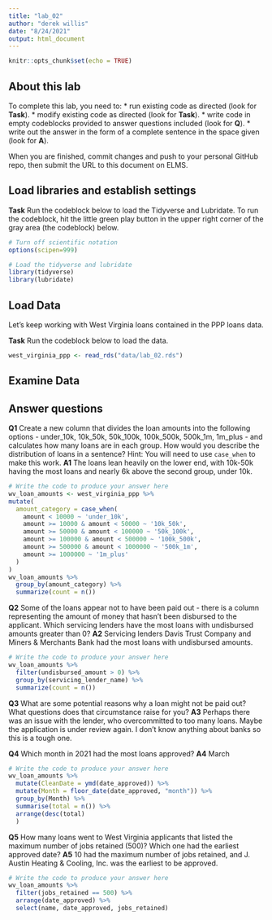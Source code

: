 ```yaml
---
title: "lab_02"
author: "derek willis"
date: "8/24/2021"
output: html_document
---
```


```r
knitr::opts_chunk$set(echo = TRUE)
```

## About this lab

To complete this lab, you need to:
* run existing code as directed (look for **Task**).
* modify existing code as directed (look for **Task**).
* write code in empty codeblocks provided to answer questions included (look for **Q**).
* write out the answer in the form of a complete sentence in the space given (look for **A**).

When you are finished, commit changes and push to your personal GitHub repo, then submit the URL to this document on ELMS.

## Load libraries and establish settings

**Task** Run the codeblock below to load the Tidyverse and Lubridate. To run the codeblock, hit the little green play button in the upper right corner of the gray area (the codeblock) below.

```r
# Turn off scientific notation
options(scipen=999)

# Load the tidyverse and lubridate
library(tidyverse)
library(lubridate)
```

## Load Data

Let's keep working with West Virginia loans contained in the PPP loans data.  

**Task** Run the codeblock below to load the data.

```r
west_virginia_ppp <- read_rds("data/lab_02.rds")
```

## Examine Data

## Answer questions

**Q1** Create a new column that divides the loan amounts into the following options - under_10k, 10k_50k, 50k_100k, 100k_500k, 500k_1m, 1m_plus - and calculates how many loans are in each group. How would you describe the distribution of loans in a sentence?
Hint: You will need to use `case_when` to make this work.
**A1** The loans lean heavily on the lower end, with 10k-50k having the most loans and nearly 6k above the second group, under 10k. 

```r
# Write the code to produce your answer here
wv_loan_amounts <- west_virginia_ppp %>%
mutate(
  amount_category = case_when(
    amount < 10000 ~ 'under_10k',
    amount >= 10000 & amount < 50000 ~ '10k_50k',
    amount >= 50000 & amount < 100000 ~ '50k_100k',
    amount >= 100000 & amount < 500000 ~ '100k_500k',
    amount >= 500000 & amount < 1000000 ~ '500k_1m',
    amount >= 1000000 ~ '1m_plus'
  )
) 
wv_loan_amounts %>%
  group_by(amount_category) %>%
  summarize(count = n())
```

**Q2** Some of the loans appear not to have been paid out - there is a column representing the amount of money that hasn't been disbursed to the applicant. Which servicing lenders have the most loans with undisbursed amounts greater than 0?
**A2** Servicing lenders Davis Trust Company and Miners & Merchants Bank had the most loans with undisbursed amounts. 

```r
# Write the code to produce your answer here
wv_loan_amounts %>%
  filter(undisbursed_amount > 0) %>%
  group_by(servicing_lender_name) %>%
  summarize(count = n())
```
**Q3** What are some potential reasons why a loan might not be paid out? What questions does that circumstance raise for you?
**A3** Perhaps there was an issue with the lender, who overcommitted to too many loans. Maybe the application is under review again. I don't know anything about banks so this is a tough one. 


**Q4** Which month in 2021 had the most loans approved?
**A4** March

```r
# Write the code to produce your answer here
wv_loan_amounts %>%
  mutate(CleanDate = ymd(date_approved)) %>%
  mutate(Month = floor_date(date_approved, "month")) %>%
  group_by(Month) %>%
  summarise(total = n()) %>%
  arrange(desc(total)
  )
```

**Q5** How many loans went to West Virginia applicants that listed the maximum number of jobs retained (500)? Which one had the earliest approved date?
**A5** 10 had the maximum number of jobs retained, and J. Austin Heating & Cooling, Inc. was the earliest to be approved. 

```r
# Write the code to produce your answer here
wv_loan_amounts %>%
  filter(jobs_retained == 500) %>%
  arrange(date_approved) %>%
  select(name, date_approved, jobs_retained)
```
